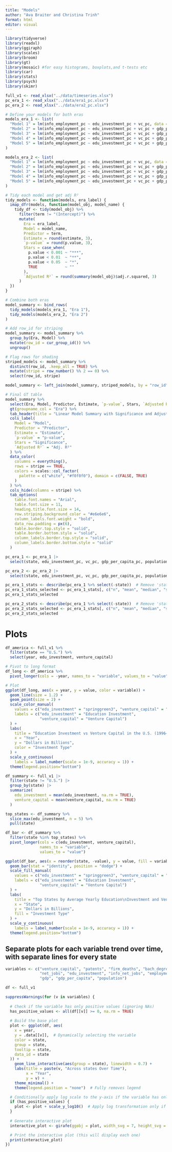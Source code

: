 ```yaml
---
title: "Models"
author: "Ava Braiter and Christina Trinh"
format: html
editor: visual
---
```


```r
library(tidyverse)
library(readxl)
library(ggiraph)
library(scales)
library(broom)
library(gt)
library(mosaic) #for easy histograms, boxplots,and t-tests etc
library(car)
library(stats)
library(psych)
library(skimr)

full_v1 <- read_xlsx("../data/timeseries.xlsx")
pc_era_1 <- read_xlsx("../data/era1_pc.xlsx")
pc_era_2 <- read_xlsx("../data/era2_pc.xlsx")
```



```r

# Define your models for both eras
models_era_1 <- list(
  "Model 1" = lm(info_employment_pc ~ edu_investment_pc + vc_pc, data = pc_era_1),
  "Model 2" = lm(info_employment_pc ~ edu_investment_pc + vc_pc + gdp_per_capita_pc + population_pc + firm_death_pc, data = pc_era_1),
  "Model 3" = lm(info_employment_pc ~ edu_investment_pc + vc_pc + gdp_per_capita_pc + population_pc + firm_death_pc + bach_degrees_pc, data = pc_era_1),
  "Model 4" = lm(info_employment_pc ~ edu_investment_pc + vc_pc + gdp_per_capita_pc + population_pc + firm_death_pc + patents_pc, data = pc_era_1),
  "Model 5" = lm(info_employment_pc ~ edu_investment_pc + vc_pc + gdp_per_capita_pc + population_pc + firm_death_pc + bach_degrees_pc + patents_pc, data = pc_era_1)
)

models_era_2 <- list(
  "Model 1" = lm(info_employment_pc ~ edu_investment_pc + vc_pc, data = pc_era_2),
  "Model 2" = lm(info_employment_pc ~ edu_investment_pc + vc_pc + gdp_per_capita_pc + population_pc + firm_death_pc, data = pc_era_2),
  "Model 3" = lm(info_employment_pc ~ edu_investment_pc + vc_pc + gdp_per_capita_pc + population_pc + firm_death_pc + bach_degrees_pc, data = pc_era_2),
  "Model 4" = lm(info_employment_pc ~ edu_investment_pc + vc_pc + gdp_per_capita_pc + population_pc + firm_death_pc + patents_pc, data = pc_era_2),
  "Model 5" = lm(info_employment_pc ~ edu_investment_pc + vc_pc + gdp_per_capita_pc + population_pc + firm_death_pc + bach_degrees_pc + patents_pc, data = pc_era_2)
)
```

```r
# Tidy each model and get adj R²
tidy_models <- function(models, era_label) {
  imap_dfr(models, function(model_obj, model_name) {
    tidy_df <- tidy(model_obj) %>%
      filter(term != "(Intercept)") %>%
      mutate(
        Era = era_label,
        Model = model_name,
        Predictor = term,
        Estimate = round(estimate, 3),
        `p-value` = round(p.value, 3),
        Stars = case_when(
          p.value < 0.001 ~ "***",
          p.value < 0.01  ~ "**",
          p.value < 0.05  ~ "*",
          TRUE            ~ ""
        ),
        `Adjusted R²` = round(summary(model_obj)$adj.r.squared, 3)
      )
  })
}

```

```r

# Combine both eras
model_summary <- bind_rows(
  tidy_models(models_era_1, "Era 1"),
  tidy_models(models_era_2, "Era 2")
)

# Add row_id for striping
model_summary <- model_summary %>%
  group_by(Era, Model) %>%
  mutate(row_id = cur_group_id()) %>%
  ungroup()

# Flag rows for shading
striped_models <- model_summary %>%
  distinct(row_id, .keep_all = TRUE) %>%
  mutate(stripe = row_number() %% 2 == 0) %>%
  select(row_id, stripe)

model_summary <- left_join(model_summary, striped_models, by = "row_id")

# Final GT table
model_summary %>%
  select(Era, Model, Predictor, Estimate, `p-value`, Stars, `Adjusted R²`, stripe) %>%
  gt(groupname_col = "Era") %>%
  tab_header(title = "Linear Model Summary with Significance and Adjusted R²") %>%
  cols_label(
    Model = "Model",
    Predictor = "Predictor",
    Estimate = "Estimate",
    `p-value` = "p-value",
    Stars = "Significance",
    `Adjusted R²` = "Adj. R²"
  ) %>%
  data_color(
    columns = everything(),
    rows = stripe == TRUE,
    colors = scales::col_factor(
      palette = c("white", "#f0f0f0"), domain = c(FALSE, TRUE)
    )
  ) %>%
  cols_hide(columns = stripe) %>%
  tab_options(
    table.font.names = "Arial",
    table.font.size = 11,
    heading.title.font.size = 14,
    row.striping.background_color = "#e6e6e6",
    column_labels.font.weight = "bold",
    data_row.padding = px(6),
    table.border.top.style = "solid",
    table.border.bottom.style = "solid",
    column_labels.border.top.style = "solid",
    column_labels.border.bottom.style = "solid"
  )
```

```r
pc_era_1 <- pc_era_1 |>
  select(state, edu_investment_pc, vc_pc, gdp_per_capita_pc, population_pc, firm_death_pc, bach_degrees_pc, patents_pc)

pc_era_2 <- pc_era_2 |>
  select(state, edu_investment_pc, vc_pc, gdp_per_capita_pc, population_pc, firm_death_pc, bach_degrees_pc, patents_pc)

pc_era_1_stats <- describe(pc_era_1 %>% select(-state))  # Remove 'state' first
pc_era_1_stats_selected <- pc_era_1_stats[, c("n", "mean", "median", "sd", "min", "max")]
pc_era_1_stats_selected

pc_era_2_stats <- describe(pc_era_1 %>% select(-state))  # Remove 'state' first
pc_era_2_stats_selected <- pc_era_1_stats[, c("n", "mean", "median", "sd", "min", "max")]
pc_era_2_stats_selected

```


# Plots

```r
df_america <- full_v1 %>%
  filter(state == "U.S.") %>%
  select(year, edu_investment, venture_capital)

# Pivot to long format
df_long <- df_america %>%
  pivot_longer(cols = -year, names_to = "variable", values_to = "value")

# Plot
ggplot(df_long, aes(x = year, y = value, color = variable)) +
  geom_line(size = 1.2) +
  geom_point(size = 2) +
  scale_color_manual(
    values = c("edu_investment" = "springgreen3", "venture_capital" = "royalblue"),
    labels = c("edu_investment" = "Education Investment",
               "venture_capital" = "Venture Capital")
  ) +
  labs(
    title = "Education Investment vs Venture Capital in the U.S. (1996–2020)",
    x = "Year",
    y = "Dollars in Billions",
    color = "Investment Type"
  ) +
  scale_y_continuous(
    labels = label_number(scale = 1e-9, accuracy = 1)) + 
  theme(legend.position="bottom")
```

```r
df_summary <- full_v1 |>
  filter(state != "U.S.") |>
  group_by(state) |>
  summarize(
    edu_investment = mean(edu_investment, na.rm = TRUE),
    venture_capital = mean(venture_capital, na.rm = TRUE)
  )

top_states <- df_summary %>%
  slice_max(edu_investment, n = 5) %>%
  pull(state)

df_bar <- df_summary %>%
  filter(state %in% top_states) %>%
  pivot_longer(cols = c(edu_investment, venture_capital),
               names_to = "variable",
               values_to = "value")

ggplot(df_bar, aes(x = reorder(state, -value), y = value, fill = variable)) +
  geom_bar(stat = "identity", position = "dodge") +
  scale_fill_manual(
    values = c("edu_investment" = "springgreen3", "venture_capital" = "royalblue"),
    labels = c("edu_investment" = "Education Investment",
               "venture_capital" = "Venture Capital")
  ) +
  labs(
    title = "Top States by Average Yearly Education\nInvestment and Venture Capital (1996-2020)",
    x = "State",
    y = "Dollars in Billions",
    fill = "Investment Type"
  ) +
  scale_y_continuous(
    labels = label_number(scale = 1e-9, accuracy = 1)) + 
  theme(legend.position="bottom")

```

## Separate plots for each variable trend over time, with separate lines for every state

```r

variables <- c("venture_capital", "patents", "firm_deaths", "bach_degrees",
               "net_jobs", "edu_investment", "info_net_jobs", "employment",
               "gdp", "gdp_per_capita", "population")

df <- full_v1

```

```r
suppressWarnings(for (v in variables) {
  
  # Check if the variable has only positive values (ignoring NAs)
  has_positive_values <- all(df[[v]] >= 0, na.rm = TRUE)
  
  # Build the base plot
  plot <- ggplot(df, aes(
    x = year,
    y = .data[[v]],  # Dynamically selecting the variable
    color = state,
    group = state,
    tooltip = state,
    data_id = state
  )) +
    geom_line_interactive(aes(group = state), linewidth = 0.7) + 
    labs(title = paste(v, "Across states Over Time"),
         x = "Year",
         y = v) +
    theme_minimal() +
    theme(legend.position = "none")  # Fully removes legend

  # Conditionally apply log scale to the y-axis if the variable has only positive values
  if (has_positive_values) {
    plot <- plot + scale_y_log10()  # Apply log transformation only if all values are positive
  }
  
  # Generate interactive plot
  interactive_plot <- girafe(ggobj = plot, width_svg = 7, height_svg = 4)

  # Print the interactive plot (this will display each one)
  print(interactive_plot)
})

```
